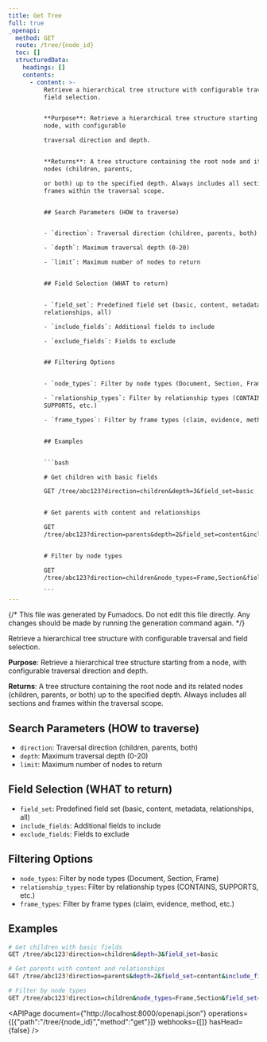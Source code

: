 ```yaml
---
title: Get Tree
full: true
_openapi:
  method: GET
  route: /tree/{node_id}
  toc: []
  structuredData:
    headings: []
    contents:
      - content: >-
          Retrieve a hierarchical tree structure with configurable traversal and
          field selection.


          **Purpose**: Retrieve a hierarchical tree structure starting from a
          node, with configurable

          traversal direction and depth.


          **Returns**: A tree structure containing the root node and its related
          nodes (children, parents,

          or both) up to the specified depth. Always includes all sections and
          frames within the traversal scope.


          ## Search Parameters (HOW to traverse)


          - `direction`: Traversal direction (children, parents, both)

          - `depth`: Maximum traversal depth (0-20)

          - `limit`: Maximum number of nodes to return


          ## Field Selection (WHAT to return)


          - `field_set`: Predefined field set (basic, content, metadata,
          relationships, all)

          - `include_fields`: Additional fields to include

          - `exclude_fields`: Fields to exclude


          ## Filtering Options


          - `node_types`: Filter by node types (Document, Section, Frame)

          - `relationship_types`: Filter by relationship types (CONTAINS,
          SUPPORTS, etc.)

          - `frame_types`: Filter by frame types (claim, evidence, method, etc.)


          ## Examples


          ```bash

          # Get children with basic fields

          GET /tree/abc123?direction=children&depth=3&field_set=basic


          # Get parents with content and relationships

          GET
          /tree/abc123?direction=parents&depth=2&field_set=content&include_fields=relationships


          # Filter by node types

          GET
          /tree/abc123?direction=children&node_types=Frame,Section&field_set=content

          ```
---
```


{/* This file was generated by Fumadocs. Do not edit this file directly. Any changes should be made by running the generation command again. */}

Retrieve a hierarchical tree structure with configurable traversal and field selection.

**Purpose**: Retrieve a hierarchical tree structure starting from a node, with configurable
traversal direction and depth.

**Returns**: A tree structure containing the root node and its related nodes (children, parents,
or both) up to the specified depth. Always includes all sections and frames within the traversal scope.

## Search Parameters (HOW to traverse)

- `direction`: Traversal direction (children, parents, both)
- `depth`: Maximum traversal depth (0-20)
- `limit`: Maximum number of nodes to return

## Field Selection (WHAT to return)

- `field_set`: Predefined field set (basic, content, metadata, relationships, all)
- `include_fields`: Additional fields to include
- `exclude_fields`: Fields to exclude

## Filtering Options

- `node_types`: Filter by node types (Document, Section, Frame)
- `relationship_types`: Filter by relationship types (CONTAINS, SUPPORTS, etc.)
- `frame_types`: Filter by frame types (claim, evidence, method, etc.)

## Examples

```bash
# Get children with basic fields
GET /tree/abc123?direction=children&depth=3&field_set=basic

# Get parents with content and relationships
GET /tree/abc123?direction=parents&depth=2&field_set=content&include_fields=relationships

# Filter by node types
GET /tree/abc123?direction=children&node_types=Frame,Section&field_set=content
```

<APIPage document={"http://localhost:8000/openapi.json"} operations={[{"path":"/tree/{node_id}","method":"get"}]} webhooks={[]} hasHead={false} />